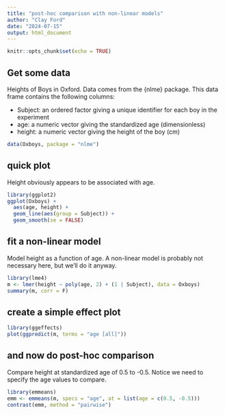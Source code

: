 ```yaml
---
title: "post-hoc comparison with non-linear models"
author: "Clay Ford"
date: "2024-07-15"
output: html_document
---
```


```r
knitr::opts_chunk$set(echo = TRUE)
```

## Get some data

Heights of Boys in Oxford. Data comes from the {nlme} package. This data frame contains the following columns:

- Subject: an ordered factor giving a unique identifier for each boy in the experiment
- age: a numeric vector giving the standardized age (dimensionless)
- height: a numeric vector giving the height of the boy (cm)


```r
data(Oxboys, package = "nlme")
```


## quick plot

Height obviously appears to be associated with age.

```r
library(ggplot2)
ggplot(Oxboys) +
  aes(age, height) +
  geom_line(aes(group = Subject)) + 
  geom_smooth(se = FALSE)
```

## fit a non-linear model

Model height as a function of age. A non-linear model is probably not necessary here, but we'll do it anyway.

```r
library(lme4)
m <- lmer(height ~ poly(age, 2) + (1 | Subject), data = Oxboys)
summary(m, corr = F)
```

## create a simple effect plot

```r
library(ggeffects)
plot(ggpredict(m, terms = "age [all]"))
```

## and now do post-hoc comparison 

Compare height at standardized age of 0.5 to -0.5. Notice we need to specify the age values to compare.

```r
library(emmeans)
emm <- emmeans(m, specs = "age", at = list(age = c(0.5, -0.5)))
contrast(emm, method = "pairwise")
```

